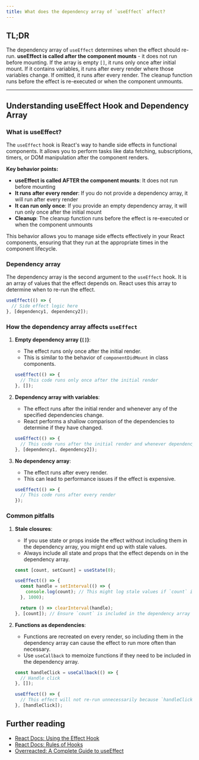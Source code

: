 ```yaml
---
title: What does the dependency array of `useEffect` affect?
---
```


## TL;DR

The dependency array of `useEffect` determines when the effect should re-run. **useEffect is called after the component mounts** - it does not run before mounting. If the array is empty `[]`, it runs only once after initial mount. If it contains variables, it runs after every render where those variables change. If omitted, it runs after every render. The cleanup function runs before the effect is re-executed or when the component unmounts.

---

## Understanding useEffect Hook and Dependency Array

### What is useEffect?

The `useEffect` hook is React's way to handle side effects in functional components. It allows you to perform tasks like data fetching, subscriptions, timers, or DOM manipulation after the component renders.

**Key behavior points:**
- **useEffect is called AFTER the component mounts**: It does not run before mounting
- **It runs after every render**: If you do not provide a dependency array, it will run after every render
- **It can run only once**: If you provide an empty dependency array, it will run only once after the initial mount
- **Cleanup**: The cleanup function runs before the effect is re-executed or when the component unmounts

This behavior allows you to manage side effects effectively in your React components, ensuring that they run at the appropriate times in the component lifecycle.

### Dependency array

The dependency array is the second argument to the `useEffect` hook. It is an array of values that the effect depends on. React uses this array to determine when to re-run the effect.

```javascript
useEffect(() => {
  // Side effect logic here
}, [dependency1, dependency2]);
```

### How the dependency array affects `useEffect`

1. **Empty dependency array (`[]`)**:

   - The effect runs only once after the initial render.
   - This is similar to the behavior of `componentDidMount` in class components.

   ```javascript
   useEffect(() => {
     // This code runs only once after the initial render
   }, []);
   ```

2. **Dependency array with variables**:

   - The effect runs after the initial render and whenever any of the specified dependencies change.
   - React performs a shallow comparison of the dependencies to determine if they have changed.

   ```javascript
   useEffect(() => {
     // This code runs after the initial render and whenever dependency1 or dependency2 changes
   }, [dependency1, dependency2]);
   ```

3. **No dependency array**:

   - The effect runs after every render.
   - This can lead to performance issues if the effect is expensive.

   ```javascript
   useEffect(() => {
     // This code runs after every render
   });
   ```

### Common pitfalls

1. **Stale closures**:

   - If you use state or props inside the effect without including them in the dependency array, you might end up with stale values.
   - Always include all state and props that the effect depends on in the dependency array.

   ```javascript
   const [count, setCount] = useState(0);

   useEffect(() => {
     const handle = setInterval(() => {
       console.log(count); // This might log stale values if `count` is not in the dependency array
     }, 1000);

     return () => clearInterval(handle);
   }, [count]); // Ensure `count` is included in the dependency array
   ```

2. **Functions as dependencies**:

   - Functions are recreated on every render, so including them in the dependency array can cause the effect to run more often than necessary.
   - Use `useCallback` to memoize functions if they need to be included in the dependency array.

   ```javascript
   const handleClick = useCallback(() => {
     // Handle click
   }, []);

   useEffect(() => {
     // This effect will not re-run unnecessarily because `handleClick` is memoized
   }, [handleClick]);
   ```

## Further reading

- [React Docs: Using the Effect Hook](https://react.dev/reference/react/useEffect)
- [React Docs: Rules of Hooks](https://react.dev/reference/rules/rules-of-hooks)
- [Overreacted: A Complete Guide to useEffect](https://overreacted.io/a-complete-guide-to-useeffect/)
